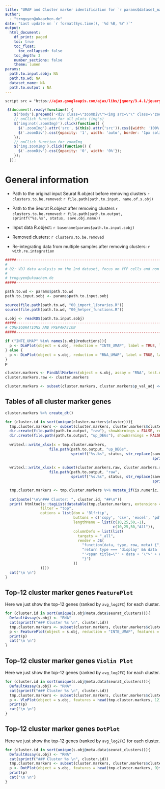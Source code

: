 ```yaml
---
title: "UMAP and Cluster marker identification for `r params$dataset_name`"
author:
  - "trnguyen@ukaachen.de"
date: "Last update on `r format(Sys.time(), '%d %B, %Y')`"
output:
  html_document:
    df_print: paged
    toc: true
    toc_float:
      toc_collapsed: false
    toc_depth: 3
    number_sections: false
    theme: lumen
params:
  path.to.input.sobj: NA
  path.to.wd: NA
  dataset_name: NA
  path.to.output : NA
---
```


```css
script src = "https://ajax.googleapis.com/ajax/libs/jquery/3.4.1/jquery.min.js"
```

```js
 $(document).ready(function() {
    $('body').prepend('<div class=\"zoomDiv\"><img src=\"\" class=\"zoomImg\"></div>');
    // onClick function for all plots (img's)
    $('img:not(.zoomImg)').click(function() {
      $('.zoomImg').attr('src', $(this).attr('src')).css({width: '100%'});
      $('.zoomDiv').css({opacity: '1', width: 'auto', border: '1px solid white', borderRadius: '5px', position: 'fixed', top: '50%', left: '50%', marginRight: '-50%', transform: 'translate(-50%, -50%)', boxShadow: '0px 0px 50px #888888', zIndex: '50', overflow: 'auto', maxHeight: '100%'});
    });
    // onClick function for zoomImg
    $('img.zoomImg').click(function() {
      $('.zoomDiv').css({opacity: '0', width: '0%'}); 
    });
  });
```


<style type="text/css">
    div.datatables { height: auto !important;}
</style>

# General information

- Path to the original input Seurat R.object before removing clusters `r clusters.to.be.removed`: `r file.path(path.to.input, name.of.s.obj)`

- Path to the Seurat R.object after removing clusters `r clusters.to.be.removed`: `r file.path(path.to.output, sprintf("%s.%s", status, save.obj.name))`

- Input data R.object: `r basename(params$path.to.input.sobj)`

- Removed clusters: `r clusters.to.be.removed`

- Re-integrating data from multiple samples after removing clusters: `r with.re.integration`




```r
#####----------------------------------------------------------------------#####
#
# 02: VDJ data analysis on the 2nd dataset, focus on YFP cells and non YFP cells
#
# trnguyen@ukaachen.de
#####----------------------------------------------------------------------#####

path.to.wd <- params$path.to.wd
path.to.input.sobj <- params$path.to.input.sobj

source(file.path(path.to.wd, "00_import_libraries.R"))
source(file.path(path.to.wd, "00_helper_functions.R"))

s.obj <- readRDS(path.to.input.sobj)
#####----------------------------------------------------------------------#####
# CONFIGURATIONS AND PREPARATION
#####----------------------------------------------------------------------#####
```


```r
if ("INTE_UMAP" %in% names(s.obj@reductions)){
  p <- DimPlot(object = s.obj, reduction = "INTE_UMAP", label = TRUE, label.box = TRUE, repel = TRUE, pt.size = 1)  
} else {
  p <- DimPlot(object = s.obj, reduction = "RNA_UMAP", label = TRUE, label.box = TRUE, repel = TRUE, pt.size = 1)
}
p
```


```r
cluster.markers <- FindAllMarkers(object = s.obj, assay = "RNA", test.use = "wilcox")
cluster.markers.raw <- cluster.markers

cluster.markers <- subset(cluster.markers, cluster.markers$p_val_adj <= 0.05 & cluster.markers$avg_log2FC >= 0)
```

## Tables of all cluster marker genes {.tabset}
```r
cluster.markers %>% create_dt()
```

```r

for (cluster.id in sort(unique(cluster.markers$cluster))){
  tmp.cluster.markers <- subset(cluster.markers, cluster.markers$cluster == cluster.id) %>% arrange(desc(avg_log2FC))
  dir.create(file.path(path.to.output, "raw"), showWarnings = FALSE, recursive = TRUE)
  dir.create(file.path(path.to.output, "up_DEGs"), showWarnings = FALSE, recursive = TRUE)
  
  writexl::write_xlsx(x = tmp.cluster.markers, 
                    file.path(path.to.output, "up_DEGs",
                              sprintf("%s.%s", status, str_replace(save.obj.name, ".rds",
                                                                   sprintf("%s.xlsx", cluster.id)))))
  
  writexl::write_xlsx(x = subset(cluster.markers.raw, cluster.markers.raw$cluster == cluster.id) %>% arrange(desc(avg_log2FC)), 
                    file.path(path.to.output, "raw",
                              sprintf("%s.%s", status, str_replace(save.obj.name, ".rds",
                                                                   sprintf("%s.raw.xlsx", cluster.id)))))

  tmp.cluster.markers <- tmp.cluster.markers %>% mutate_if(is.numeric, round, 6) 
  
  cat(paste("\n\n### Cluster: ", cluster.id, "##\n"))
  print( htmltools::tagList(datatable(tmp.cluster.markers, extensions = 'Buttons',
                filter = "top",
                options = list(dom = 'Blfrtip',
                               buttons = c('copy', 'csv', 'excel', 'pdf', 'print'),
                               lengthMenu = list(c(10,25,50,-1),
                                                 c(10,25,50,"All")),
                               columnDefs = list(list(
                                 targets = "_all",
                                 render = JS(
                                   "function(data, type, row, meta) {",
                                   "return type === 'display' && data != null && data.length > 100 ?",
                                   "'<span title=\"' + data + '\">' + data.substr(0, 100) + '...</span>' : data;",
                                   "}")
                               ))
                ))))
  cat("\n \n")
}

```


## Top-12 cluster marker genes `FeaturePlot` {.tabset}
Here we just show the top-12 genes (ranked by `avg_log2FC`) for each cluster. 

```r
for (cluster.id in sort(unique(s.obj@meta.data$seurat_clusters))){
  DefaultAssay(s.obj) <- "RNA"
  cat(sprintf("### Cluster %s \n", cluster.id))
  tmp.cluster.markers <- subset(cluster.markers, cluster.markers$cluster == cluster.id) %>% arrange(desc(avg_log2FC))
  p <- FeaturePlot(object = s.obj, reduction = "INTE_UMAP", features = head(tmp.cluster.markers, 12)$gene, ncol = 3, label = TRUE, pt.size = 0.5, label.size = 5, label.color = "red")  
  print(p)
  cat("\n \n")
}
```

## Top-12 cluster marker genes `Violin Plot` {.tabset}
Here we just show the top-12 genes (ranked by `avg_log2FC`) for each cluster. 

```r
for (cluster.id in sort(unique(s.obj@meta.data$seurat_clusters))){
  DefaultAssay(s.obj) <- "RNA"
  cat(sprintf("### Cluster %s \n", cluster.id))
  tmp.cluster.markers <- subset(cluster.markers, cluster.markers$cluster == cluster.id) %>% arrange(desc(avg_log2FC))
  p <- VlnPlot(object = s.obj, features = head(tmp.cluster.markers, 12)$gene)  
  print(p)
  cat("\n \n")
}
```

## Top-12 cluster marker genes `DotPlot` {.tabset}
Here we just show the top-12 genes (ranked by `avg_log2FC`) for each cluster. 

```r
for (cluster.id in sort(unique(s.obj@meta.data$seurat_clusters))){
  DefaultAssay(s.obj) <- "RNA"
  cat(sprintf("### Cluster %s \n", cluster.id))
  tmp.cluster.markers <- subset(cluster.markers, cluster.markers$cluster == cluster.id) %>% arrange(desc(avg_log2FC))
  p <- DotPlot(object = s.obj, features = head(tmp.cluster.markers, 9)$gene)  
  print(p)
  cat("\n \n")
}
```


